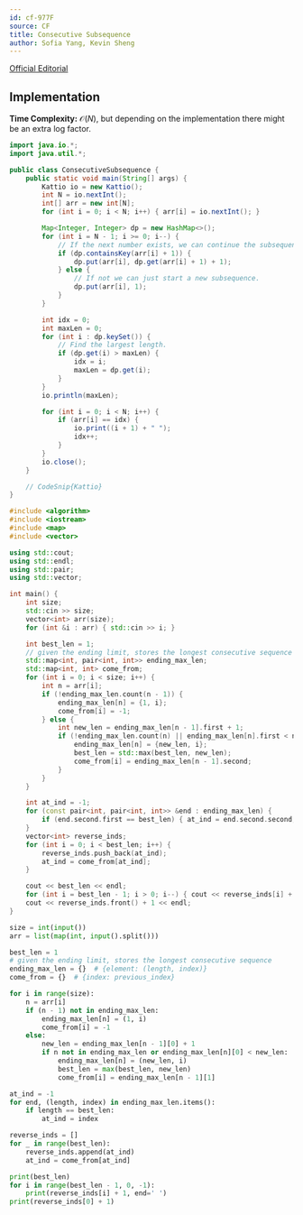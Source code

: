 ```yaml
---
id: cf-977F
source: CF
title: Consecutive Subsequence
author: Sofia Yang, Kevin Sheng
---
```


[Official Editorial](https://codeforces.com/blog/entry/59281)

## Implementation

**Time Complexity:** $\mathcal{O}(N)$, but depending on the implementation there might be an extra log factor.

<LanguageSection>
<JavaSection>

```java
import java.io.*;
import java.util.*;

public class ConsecutiveSubsequence {
	public static void main(String[] args) {
		Kattio io = new Kattio();
		int N = io.nextInt();
		int[] arr = new int[N];
		for (int i = 0; i < N; i++) { arr[i] = io.nextInt(); }

		Map<Integer, Integer> dp = new HashMap<>();
		for (int i = N - 1; i >= 0; i--) {
			// If the next number exists, we can continue the subsequence.
			if (dp.containsKey(arr[i] + 1)) {
				dp.put(arr[i], dp.get(arr[i] + 1) + 1);
			} else {
				// If not we can just start a new subsequence.
				dp.put(arr[i], 1);
			}
		}

		int idx = 0;
		int maxLen = 0;
		for (int i : dp.keySet()) {
			// Find the largest length.
			if (dp.get(i) > maxLen) {
				idx = i;
				maxLen = dp.get(i);
			}
		}
		io.println(maxLen);

		for (int i = 0; i < N; i++) {
			if (arr[i] == idx) {
				io.print((i + 1) + " ");
				idx++;
			}
		}
		io.close();
	}

	// CodeSnip{Kattio}
}
```

</JavaSection>
<CPPSection>

```cpp
#include <algorithm>
#include <iostream>
#include <map>
#include <vector>

using std::cout;
using std::endl;
using std::pair;
using std::vector;

int main() {
	int size;
	std::cin >> size;
	vector<int> arr(size);
	for (int &i : arr) { std::cin >> i; }

	int best_len = 1;
	// given the ending limit, stores the longest consecutive sequence
	std::map<int, pair<int, int>> ending_max_len;
	std::map<int, int> come_from;
	for (int i = 0; i < size; i++) {
		int n = arr[i];
		if (!ending_max_len.count(n - 1)) {
			ending_max_len[n] = {1, i};
			come_from[i] = -1;
		} else {
			int new_len = ending_max_len[n - 1].first + 1;
			if (!ending_max_len.count(n) || ending_max_len[n].first < new_len) {
				ending_max_len[n] = {new_len, i};
				best_len = std::max(best_len, new_len);
				come_from[i] = ending_max_len[n - 1].second;
			}
		}
	}

	int at_ind = -1;
	for (const pair<int, pair<int, int>> &end : ending_max_len) {
		if (end.second.first == best_len) { at_ind = end.second.second; }
	}
	vector<int> reverse_inds;
	for (int i = 0; i < best_len; i++) {
		reverse_inds.push_back(at_ind);
		at_ind = come_from[at_ind];
	}

	cout << best_len << endl;
	for (int i = best_len - 1; i > 0; i--) { cout << reverse_inds[i] + 1 << ' '; }
	cout << reverse_inds.front() + 1 << endl;
}
```

</CPPSection>

<PySection>

```py
size = int(input())
arr = list(map(int, input().split()))

best_len = 1
# given the ending limit, stores the longest consecutive sequence
ending_max_len = {}  # {element: (length, index)}
come_from = {}  # {index: previous_index}

for i in range(size):
    n = arr[i]
    if (n - 1) not in ending_max_len:
        ending_max_len[n] = (1, i)
        come_from[i] = -1
    else:
        new_len = ending_max_len[n - 1][0] + 1
        if n not in ending_max_len or ending_max_len[n][0] < new_len:
            ending_max_len[n] = (new_len, i)
            best_len = max(best_len, new_len)
            come_from[i] = ending_max_len[n - 1][1]

at_ind = -1
for end, (length, index) in ending_max_len.items():
    if length == best_len:
        at_ind = index

reverse_inds = []
for _ in range(best_len):
    reverse_inds.append(at_ind)
    at_ind = come_from[at_ind]

print(best_len)
for i in range(best_len - 1, 0, -1):
    print(reverse_inds[i] + 1, end=' ')
print(reverse_inds[0] + 1)

```
</PySection>
</LanguageSection>
